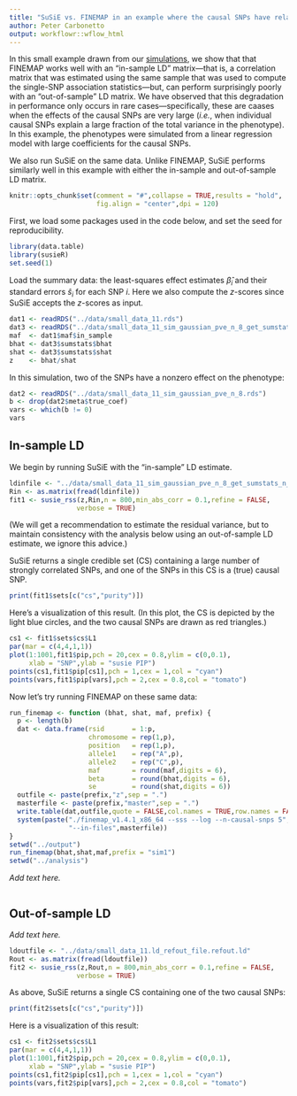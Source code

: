 ```yaml
---
title: "SuSiE vs. FINEMAP in an example where the causal SNPs have relatively large effects"
author: Peter Carbonetto
output: workflowr::wflow_html
---
```


In this small example drawn from our [simulations][dsc], we show that
that FINEMAP works well with an "in-sample LD" matrix---that is, a
correlation matrix that was estimated using the same sample that was
used to compute the single-SNP association statistics---but, can
perform surprisingly poorly with an "out-of-sample" LD matrix. We have
observed that this degradation in performance only occurs in rare
cases---specifically, these are caases when the effects of the causal
SNPs are very large (*i.e.*, when individual causal SNPs explain a
large fraction of the total variance in the phenotype). In this
example, the phenotypes were simulated from a linear regression model
with large coefficients for the causal SNPs.

We also run SuSiE on the same data. Unlike FINEMAP, SuSiE performs
similarly well in this example with either the in-sample and
out-of-sample LD matrix.

```r
knitr::opts_chunk$set(comment = "#",collapse = TRUE,results = "hold",
                      fig.align = "center",dpi = 120)
```

First, we load some packages used in the code below, and set the seed
for reproducibility.

```r
library(data.table)
library(susieR)
set.seed(1)
```

Load the summary data: the least-squares effect estimates
$\hat{\beta}_i$ and their standard errors $\hat{s}_i$ for each SNP
$i$. Here we also compute the *z*-scores since SuSiE accepts the
*z*-scores as input.

```r
dat1 <- readRDS("../data/small_data_11.rds")
dat3 <- readRDS("../data/small_data_11_sim_gaussian_pve_n_8_get_sumstats_n_1.rds")
maf  <- dat1$maf$in_sample
bhat <- dat3$sumstats$bhat
shat <- dat3$sumstats$shat
z    <- bhat/shat
```

In this simulation, two of the SNPs have a nonzero effect on the
phenotype:

```r
dat2 <- readRDS("../data/small_data_11_sim_gaussian_pve_n_8.rds")
b <- drop(dat2$meta$true_coef)
vars <- which(b != 0)
vars
```

In-sample LD
------------

We begin by running SuSiE with the "in-sample" LD estimate.

```r
ldinfile <- "../data/small_data_11_sim_gaussian_pve_n_8_get_sumstats_n_1.ld_sample_n_file.in_n.ld"
Rin <- as.matrix(fread(ldinfile))
fit1 <- susie_rss(z,Rin,n = 800,min_abs_corr = 0.1,refine = FALSE,
                 verbose = TRUE)
```

(We will get a recommendation to estimate the residual variance, but
to maintain consistency with the analysis below using an out-of-sample
LD estimate, we ignore this advice.)

SuSiE returns a single credible set (CS) containing a large number of strongly
correlated SNPs, and one of the SNPs in this CS is a (true) causal SNP.

```r
print(fit1$sets[c("cs","purity")])
```

Here's a visualization of this result. (In this plot, the CS is
depicted by the light blue circles, and the two causal SNPs are drawn
as red triangles.)

```r
cs1 <- fit1$sets$cs$L1
par(mar = c(4,4,1,1))
plot(1:1001,fit1$pip,pch = 20,cex = 0.8,ylim = c(0,0.1),
     xlab = "SNP",ylab = "susie PIP")
points(cs1,fit1$pip[cs1],pch = 1,cex = 1,col = "cyan")
points(vars,fit1$pip[vars],pch = 2,cex = 0.8,col = "tomato")
```

Now let's try running FINEMAP on these same data:

```r
run_finemap <- function (bhat, shat, maf, prefix) {
  p <- length(b)
  dat <- data.frame(rsid       = 1:p,
                    chromosome = rep(1,p),
                    position   = rep(1,p),
                    allele1    = rep("A",p),
                    allele2    = rep("C",p),
                    maf        = round(maf,digits = 6),
                    beta       = round(bhat,digits = 6),
                    se         = round(shat,digits = 6))
  outfile <- paste(prefix,"z",sep = ".")
  masterfile <- paste(prefix,"master",sep = ".")
  write.table(dat,outfile,quote = FALSE,col.names = TRUE,row.names = FALSE)
  system(paste("./finemap_v1.4.1_x86_64 --sss --log --n-causal-snps 5",
               "--in-files",masterfile))
}
setwd("../output")
run_finemap(bhat,shat,maf,prefix = "sim1")
setwd("../analysis")
```

*Add text here.*

```r
```

Out-of-sample LD
----------------

*Add text here.*

```r
ldoutfile <- "../data/small_data_11.ld_refout_file.refout.ld"
Rout <- as.matrix(fread(ldoutfile))
fit2 <- susie_rss(z,Rout,n = 800,min_abs_corr = 0.1,refine = FALSE,
                 verbose = TRUE)
```

As above, SuSiE returns a single CS containing one of the two causal
SNPs:

```r
print(fit2$sets[c("cs","purity")])
```

Here is a visualization of this result:

```r
cs1 <- fit2$sets$cs$L1
par(mar = c(4,4,1,1))
plot(1:1001,fit2$pip,pch = 20,cex = 0.8,ylim = c(0,0.1),
     xlab = "SNP",ylab = "susie PIP")
points(cs1,fit2$pip[cs1],pch = 1,cex = 1,col = "cyan")
points(vars,fit2$pip[vars],pch = 2,cex = 0.8,col = "tomato")
```

[dsc]: https://github.com/zouyuxin/dsc_susierss


